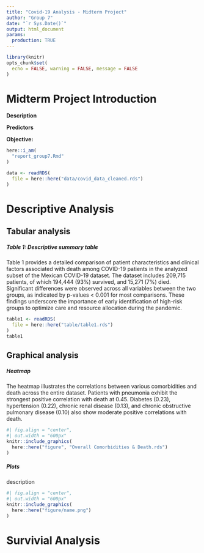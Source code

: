 ```yaml
---
title: "Covid-19 Analysis - Midterm Project"
author: "Group 7"
date: "`r Sys.Date()`"
output: html_document
params:
  production: TRUE
---
```


```r
library(knitr)
opts_chunk$set(
  echo = FALSE, warning = FALSE, message = FALSE
)
```


# Midterm Project Introduction

**Description**

**Predictors**
  
**Objective:**

```r
here::i_am(
  "report_group7.Rmd"
)
```


```r
data <- readRDS(
  file = here::here("data/covid_data_cleaned.rds")
)

```

# Descriptive Analysis

## Tabular analysis

##### Table 1: Descriptive summary table

Table 1 provides a detailed comparison of patient characteristics and clinical factors associated with death among COVID-19 patients in the analyzed subset of the Mexican COVID-19 dataset. The dataset includes 209,715 patients, of which 194,444 (93%) survived, and 15,271 (7%) died. Significant differences were observed across all variables between the two groups, as indicated by p-values < 0.001 for most comparisons. These findings underscore the importance of early identification of high-risk groups to optimize care and resource allocation during the pandemic.

```r
table1 <- readRDS(
  file = here::here("table/table1.rds")
)
table1
```

## Graphical analysis

##### Heatmap

The heatmap illustrates the correlations between various comorbidities and death across the entire dataset. Patients with pneumonia exhibit the strongest positive correlation with death at 0.45. Diabetes (0.23), hypertension (0.22), chronic renal disease (0.13), and chronic obstructive pulmonary disease (0.10) also show moderate positive correlations with death.

```r
#| fig.align = "center",
#| out.width = "600px"
knitr::include_graphics(
  here::here("figure", "Overall Comorbidities & Death.rds") 
)

```

##### Plots

description

```r
#| fig.align = "center",
#| out.width = "600px"
knitr::include_graphics(
  here::here("figure/name.png")
)
```

# Survivial Analysis


